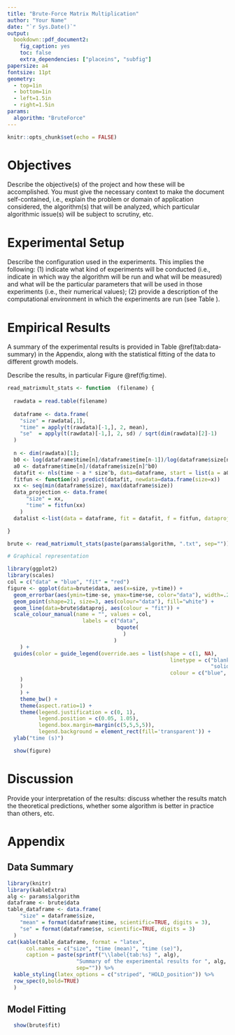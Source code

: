 ```yaml
---
title: "Brute-Force Matrix Multiplication"
author: "Your Name"
date: "`r Sys.Date()`"
output:
  bookdown::pdf_document2:
    fig_caption: yes
    toc: false
    extra_dependencies: ["placeins", "subfig"]
papersize: a4
fontsize: 11pt
geometry:
  - top=1in
  - bottom=1in
  - left=1.5in
  - right=1.5in
params:
  algorithm: "BruteForce"
---
```


```r
knitr::opts_chunk$set(echo = FALSE)
```

# Objectives

Describe the objective(s) of the project and how these will be accomplished. You must give the necessary context to make the document self-contained, i.e., explain the problem or domain of application considered, the algorithm(s) that will be analyzed, which particular algorithmic issue(s) will be subject to scrutiny, etc.

# Experimental Setup

Describe the configuration used in the experiments. This implies the following: (1) indicate what kind of experiments will be conducted (i.e., indicate in which way the algorithm will be run and what will be measured) and what will be the particular parameters that will be used in those experiments (i.e., their numerical values); (2) provide a description of the computational environment in which the experiments are run (see Table \ref{tab:conf}).

\begin{table}[!h]
\caption{Computational environment considered.}
\begin{tabular}{lp{0.8\linewidth}}
\hline
CPU       & Write here your Processor specs, RAM \\
OS        & Write here your Operating system name and version\\
Java      & Write here your Java version\\
\hline
\end{tabular}
\label{tab:conf}
\end{table}


# Empirical Results

A summary of the experimental results is provided in Table \@ref(tab:data-summary) in the Appendix, along with the statistical fitting of the data to different growth models. 

Describe the results, in particular Figure \@ref(fig:time).


```r
read_matrixmult_stats <- function  (filename) {
  
  rawdata = read.table(filename)
  
  dataframe <- data.frame(
    "size" = rawdata[,1],
    "time" = apply(t(rawdata)[-1,], 2, mean),
    "se"  = apply(t(rawdata)[-1,], 2, sd) / sqrt(dim(rawdata)[2]-1)
  ) 
  
  n <- dim(rawdata)[1];
  b0 <- log(dataframe$time[n]/dataframe$time[n-1])/log(dataframe$size[n]/dataframe$size[n-1])
  a0 <- dataframe$time[n]/(dataframe$size[n]^b0)
  datafit <- nls(time ~ a * size^b, data=dataframe, start = list(a = a0, b = b0))
  fitfun <- function(x) predict(datafit, newdata=data.frame(size=x))
  xx <- seq(min(dataframe$size), max(dataframe$size))
  data_projection <- data.frame(
      "size" = xx,
      "time" = fitfun(xx)
    )
  datalist <-list(data = dataframe, fit = datafit, f = fitfun, dataproj = data_projection)

}  

brute <- read_matrixmult_stats(paste(params$algorithm, ".txt", sep=""))

```


```r
# Graphical representation

library(ggplot2)
library(scales)
col = c("data" = "blue", "fit" = "red")
figure <- ggplot(data=brute$data, aes(x=size, y=time)) + 
  geom_errorbar(aes(ymin=time-se, ymax=time+se, color="data"), width=.2) +
  geom_point(shape=21, size=3, aes(colour="data"), fill="white") +
  geom_line(data=brute$dataproj, aes(colour = "fit")) + 
  scale_colour_manual(name = "", values = col, 
                        labels = c("data", 
                                   bquote(                                     .(format(summary(brute$fit)$coefficients[1], scientific=TRUE, digits = 3)) ~ "·" ~ .(format(summary(brute$fit)$coefficients[2], scientific=FALSE, digits = 3))^n
                                     )
                                  )
    ) + 
  guides(color = guide_legend(override.aes = list(shape = c(1, NA), 
                                                    linetype = c("blank",
                                                                 "solid"),
                                                    colour = c("blue", "red")
    ) 
    )
    ) +
    theme_bw() + 
    theme(aspect.ratio=1) + 
    theme(legend.justification = c(0, 1), 
          legend.position = c(0.05, 1.05), 
          legend.box.margin=margin(c(5,5,5,5)),
          legend.background = element_rect(fill='transparent')) + 
  ylab("time (s)") 

  show(figure)

```



# Discussion

Provide your interpretation of the results: discuss whether the results match the theoretical predictions, whether some algorithm is better in practice than others, etc.

\FloatBarrier

\setcounter{section}{0}
\renewcommand{\thesection}{\Alph{section}}

# Appendix

## Data Summary 

```r
library(knitr)
library(kableExtra)
alg <- params$algorithm
dataframe <- brute$data
table_dataframe <- data.frame(
    "size" = dataframe$size,
    "mean" = format(dataframe$time, scientific=TRUE, digits = 3),
    "se" = format(dataframe$se, scientific=TRUE, digits = 3)
  )
cat(kable(table_dataframe, format = "latex",
      col.names = c("size", "time (mean)", "time (se)"), 
      caption = paste(sprintf("\\label{tab:%s} ", alg), 
                      "Summary of the experimental results for ", alg, ".",
                      sep="")) %>%
  kable_styling(latex_options = c("striped", "HOLD_position")) %>%
  row_spec(0,bold=TRUE) 
  )


```



## Model Fitting 

```r
  show(brute$fit)
```

  


